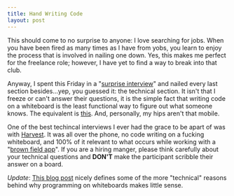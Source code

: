 ```yaml
---
title: Hand Writing Code
layout: post
---
```


This should come to no surprise to anyone: I love searching for jobs.
When you have been fired as many times as I have from yobs, you learn to
enjoy the process that is involved in nailing one down. Yes, this makes
me perfect for the freelance role; however, I have yet to find a way to
break into that club.

Anyway, I spent this Friday in a "[surprise interview][1]" and nailed
every last section besides...yep, you guessed it: the technical section.
It isn't that I freeze or can't answer their questions, it is the simple
fact that writing code on a whiteboard is the least functional way to
figure out what someone knows. The equivalent is [this][2]. And,
personally, my hips aren't that mobile.

One of the best techincal interviews I ever had the grace to be apart of
was with [Harvest][3]. It was all over the phone, no code writing on a
fucking whiteboard, and 100% of it relevant to what occurs while working
with a "[brown field app][4]". If you are a hiring manger, please think
carefully about your technical questions and __DON'T__ make the
participant scribble their answer on a board.

_Update_: [This blog post][5] nicely defines some of the more "technical"
reasons behind why programming on whiteboards makes little sense.

[1]: https://gimmebar.com/view/502bb359aac422024400002d/big
[2]: https://gimmebar.com/view/50368ee329ca154c66000002/big
[3]: http://www.getharvest.com/
[4]: https://en.wikipedia.org/wiki/Brownfield_(software_development)
[5]: http://seeknuance.com/2008/02/15/interview-whiteboard-coding-tests-are-usually-worthless/
